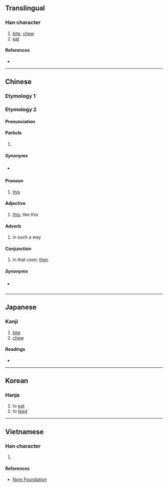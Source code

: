 {{character info/new}}
==Translingual==

===Han character===
{{Han char|rn=30|rad=口|as=12|sn=15|four=68040|canj=RMJK|ids=⿰口敢}}

# [[bite]], [[chew]]
# [[eat]]

====References====
* {{Han ref|kx=0208.190|dkj=04299|dj=0431.140|hdz=10679.100|uh=5649|ud=22089|bh=E4FC|bd=58620}}

----

==Chinese==
{{attention|zh|does Han etym "phonetic series" and Middle/Old Chinese data belong to the "variant of 啖" sense?}}

===Etymology 1===
{{zh-see|啖|v}}

===Etymology 2===
{{zh-forms|alt=咁}}

====Pronunciation====
{{zh-pron
|c=gam2
|mc=
|oc=
|cat=part,pron,a,adv,con
}}

====Particle====
{{zh-particle}}

# {{lb|zh|Cantonese}} {{non-gloss definition|attached to form adverbs}}
#: {{zh-x|佢 慢慢{maan6-2} 噉 行。|He walks slow'''ly'''.|C-GZ}}

=====Synonyms=====
* {{q|Mandarin}} {{zh-l|地|tr=de}}

====Pronoun====
{{zh-pronoun}}

# {{lb|zh|Cantonese}} [[this]]
#: {{zh-x|噉 唔 得 㗎！|'''This''' will not work!|C-GZ}}

====Adjective====
{{zh-adj}}

# {{lb|zh|Cantonese}} [[this]]; like this
#: {{zh-x|佢 係 一 個 噉 嘅 人。|He is '''this''' kind of person.|C-GZ}}

====Adverb====
{{zh-adv}}

# {{lb|zh|Cantonese}} in such a way
#: {{zh-x|將 朱古{gu2-1}力{lik6-1} 當{dong3} 飯 噉 食|to eat chocolate as if it was a meal|C-GZ}}

====Conjunction====
{{zh-con}}

# {{lb|zh|Cantonese}} in that case; [[then]]
#: {{zh-x|噉 我 返去 先 啦。|I'll be leaving first '''then'''.|C-GZ}}

=====Synonyms=====
* {{q|Mandarin}} {{zh-l|那}}

----

==Japanese==

===Kanji===
{{ja-kanji|grade=|rs=口12}}

# [[bite]]
# [[chew]]

====Readings====
* {{ja-readings|on=[[たん]] (tan), [[だん]] (dan)|kun=[[くらう]] (kurau), [[くらわす]] (kurawasu)}}

----

==Korean==

===Hanja===
{{ko-hanja|hangeul=담|rv=dam|mr=tam}}

# to [[eat]]
# to [[feed]]

----

==Vietnamese==

===Han character===
{{vi-hantu|[[đạm]], [[dám]], [[hám]], [[ngoảm]]|rs=口12}}

# {{defn|lang=vi|sort=口12}}

====References====
* [http://nomfoundation.org/common/nom_details.php?codepoint=5649 Nom Foundation]